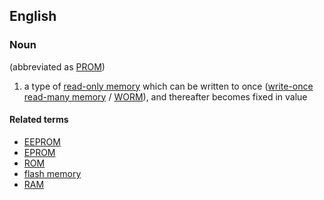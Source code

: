 ==English==

===Noun===

{{en-noun|-|sg=[[programmable]] [[read]]-[[only]] [[memory]]}} (abbreviated as [[PROM]])

# {{electronics}} a type of [[read-only memory]] which can be written to once ([[write-once read-many memory]] / [[WORM]]), and thereafter becomes fixed in value

====Related terms====
* [[EEPROM]]
* [[EPROM]]
* [[ROM]]
* [[flash memory]]
* [[RAM]]
